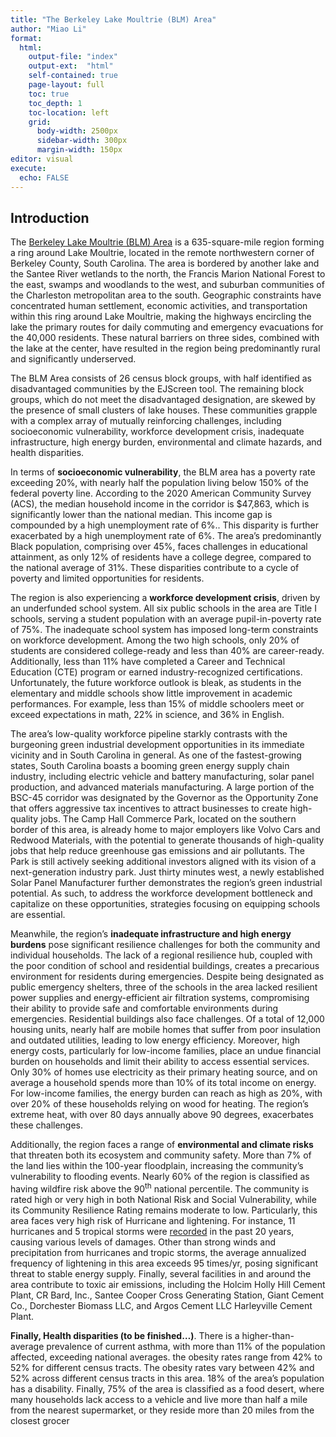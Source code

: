 ```yaml
---
title: "The Berkeley Lake Moultrie (BLM) Area"
author: "Miao Li"
format: 
  html:
    output-file: "index"
    output-ext:  "html"    
    self-contained: true
    page-layout: full
    toc: true
    toc_depth: 1
    toc-location: left
    grid: 
      body-width: 2500px
      sidebar-width: 300px
      margin-width: 150px    
editor: visual
execute: 
  echo: FALSE
---
```


## Introduction

The [Berkeley Lake Moultrie (BLM) Area](./Target_map.html) is a 635-square-mile region forming a ring around Lake Moultrie, located in the remote northwestern corner of Berkeley County, South Carolina. The area is bordered by another lake and the Santee River wetlands to the north, the Francis Marion National Forest to the east, swamps and woodlands to the west, and suburban communities of the Charleston metropolitan area to the south. Geographic constraints have concentrated human settlement, economic activities, and transportation within this ring around Lake Moultrie, making the highways encircling the lake the primary routes for daily commuting and emergency evacuations for the 40,000 residents. These natural barriers on three sides, combined with the lake at the center, have resulted in the region being predominantly rural and significantly underserved.

The BLM Area consists of 26 census block groups, with half identified as disadvantaged communities by the EJScreen tool. The remaining block groups, which do not meet the disadvantaged designation, are skewed by the presence of small clusters of lake houses. These communities grapple with a complex array of mutually reinforcing challenges, including socioeconomic vulnerability, workforce development crisis, inadequate infrastructure, high energy burden, environmental and climate hazards, and health disparities.

In terms of **socioeconomic vulnerability**, the BLM area has a poverty rate exceeding 20%, with nearly half the population living below 150% of the federal poverty line. According to the 2020 American Community Survey (ACS), the median household income in the corridor is \$47,863, which is significantly lower than the national median. This income gap is compounded by a high unemployment rate of 6%.. This disparity is further exacerbated by a high unemployment rate of 6%. The area's predominantly Black population, comprising over 45%, faces challenges in educational attainment, as only 12% of residents have a college degree, compared to the national average of 31%. These disparities contribute to a cycle of poverty and limited opportunities for residents.

The region is also experiencing a **workforce development crisis**, driven by an underfunded school system. All six public schools in the area are Title I schools, serving a student population with an average pupil-in-poverty rate of 75%. The inadequate school system has imposed long-term constraints on workforce development. Among the two high schools, only 20% of students are considered college-ready and less than 40% are career-ready. Additionally, less than 11% have completed a Career and Technical Education (CTE) program or earned industry-recognized certifications. Unfortunately, the future workforce outlook is bleak, as students in the elementary and middle schools show little improvement in academic performances. For example, less than 15% of middle schoolers meet or exceed expectations in math, 22% in science, and 36% in English.

The area's low-quality workforce pipeline starkly contrasts with the burgeoning green industrial development opportunities in its immediate vicinity and in South Carolina in general. As one of the fastest-growing states, South Carolina boasts a booming green energy supply chain industry, including electric vehicle and battery manufacturing, solar panel production, and advanced materials manufacturing. A large portion of the BSC-45 corridor was designated by the Governor as the Opportunity Zone that offers aggressive tax incentives to attract businesses to create high-quality jobs. The Camp Hall Commerce Park, located on the southern border of this area, is already home to major employers like Volvo Cars and Redwood Materials, with the potential to generate thousands of high-quality jobs that help reduce greenhouse gas emissions and air pollutants. The Park is still actively seeking additional investors aligned with its vision of a next-generation industry park. Just thirty minutes west, a newly established Solar Panel Manufacturer further demonstrates the region's green industrial potential. As such, to address the workforce development bottleneck and capitalize on these opportunities, strategies focusing on equipping schools are essential.

Meanwhile, the region's **inadequate infrastructure and high energy burdens** pose significant resilience challenges for both the community and individual households. The lack of a regional resilience hub, coupled with the poor condition of school and residential buildings, creates a precarious environment for residents during emergencies. Despite being designated as public emergency shelters, three of the schools in the area lacked resilient power supplies and energy-efficient air filtration systems, compromising their ability to provide safe and comfortable environments during emergencies. Residential buildings also face challenges. Of a total of 12,000 housing units, nearly half are mobile homes that suffer from poor insulation and outdated utilities, leading to low energy efficiency. Moreover, high energy costs, particularly for low-income families, place an undue financial burden on households and limit their ability to access essential services. Only 30% of homes use electricity as their primary heating source, and on average a household spends more than 10% of its total income on energy. For low-income families, the energy burden can reach as high as 20%, with over 20% of these households relying on wood for heating. The region's extreme heat, with over 80 days annually above 90 degrees, exacerbates these challenges.

Additionally, the region faces a range of **environmental and climate risks** that threaten both its ecosystem and community safety. More than 7% of the land lies within the 100-year floodplain, increasing the community's vulnerability to flooding events. Nearly 60% of the region is classified as having wildfire risk above the 90^th^ national percentile. The community is rated high or very high in both National Risk and Social Vulnerability, while its Community Resilience Rating remains moderate to low. Particularly, this area faces very high risk of Hurricane and lightening. For instance, 11 hurricanes and 5 tropical storms were [recorded](https://www.dnr.sc.gov/climate/sco/hurricanes/#map) in the past 20 years, causing various levels of damages. Other than strong winds and precipitation from hurricanes and tropic storms, the average annualized frequency of lightening in this area exceeds 95 times/yr, posing significant threat to stable energy supply. Finally, several facilities in and around the area contribute to toxic air emissions, including the Holcim Holly Hill Cement Plant, CR Bard, Inc., Santee Cooper Cross Generating Station, Giant Cement Co., Dorchester Biomass LLC, and Argos Cement LLC Harleyville Cement Plant.

**Finally, Health disparities (to be finished...)**. There is a higher-than-average prevalence of current asthma, with more than 11% of the population affected, exceeding national averages. the obesity rates range from 42% to 52% for different census tracts. The obesity rates vary between 42% and 52% across different census tracts in this area. 18% of the area's population has a disability. Finally, 75% of the area is classified as a food desert, where many households lack access to a vehicle and live more than half a mile from the nearest supermarket, or they reside more than 20 miles from the closest grocer
